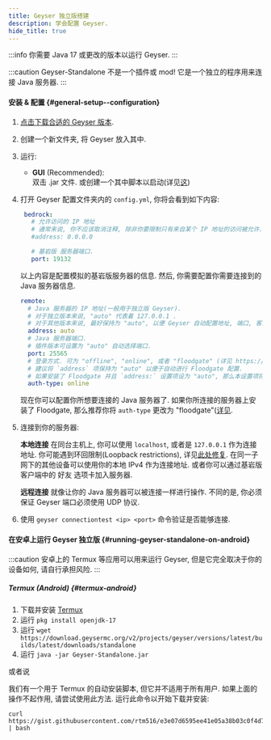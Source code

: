 ```yaml
---
title: Geyser 独立版搭建
description: 学会配置 Geyser.
hide_title: true
---
```


:::info
你需要 Java 17 或更改的版本以运行 Geyser.
:::

:::caution
Geyser-Standalone 不是一个插件或 mod! 它是一个独立的程序用来连接 Java 服务器.
:::

#### 安装 & 配置 \{#general-setup--configuration}

1. [点击下载合适的 Geyser 版本](/download).
2. 创建一个新文件夹, 将 Geyser 放入其中.
3. 运行:
   - **GUI** (Recommended):   
   双击 .jar 文件.
   或创建一个其中脚本以启动(详见[这](/wiki/geyser/creating-a-startup-script/))

4. 打开 Geyser 配置文件夹内的 `config.yml`, 你将会看到如下内容:

   ```yaml
    bedrock:
      # 允许访问的 IP 地址
      # 通常来说, 你不应该取消注释, 除非你要限制只有来自某个 IP 地址的访问被允许.
      #address: 0.0.0.0

      # 基岩版 服务器端口.
      port: 19132
   ```
   以上内容是配置模拟的基岩版服务器的信息.
   然后, 你需要配置你需要连接到的 Java 服务器信息.
   ```yaml
   remote:
     # Java 服务器的 IP 地址(一般用于独立版 Geyser).
     # 对于独立版本来说, "auto" 代表着 127.0.0.1 .
     # 对于其他版本来说, 最好保持为 "auto", 以便 Geyser 自动配置地址, 端口, 客户端登录方式 和 一些 Floodgate 配置.
     address: auto
     # Java 服务器端口.
     # 插件版本可设置为 "auto" 自动选择端口.
     port: 25565
     # 登录方式. 可为 "offline", "online", 或者 "floodgate" (详见 https://github.com/GeyserMC/Geyser/wiki/Floodgate).
     # 建议将 `address` 项保持为 "auto" 以便于自动进行 Floodgate 配置.
     # 如果安装了 Floodgate 并且 `address:` 设置项设为 "auto", 那么本设置项将自动改为 "floodgate".
     auth-type: online
   ```
   现在你可以配置你所想要连接的 Java 服务器了.
   如果你所连接的服务器上安装了 Floodgate, 那么推荐你将 `auth-type` 更改为 "floodgate"([详见](/wiki/floodgate/setup?platform=standalone).
   
5. 连接到你的服务器:

   **本地连接**
   在同台主机上, 你可以使用 `localhost`, 或者是 `127.0.0.1` 作为连接地址.
   你可能遇到环回限制(Loopback restrictions), 详见[此处修复](/wiki/geyser/fixing-unable-to-connect-to-world#using-geyser-on-the-same-computer).
   在同一子网下的其他设备可以使用你的本地 IPv4 作为连接地址.
   或者你可以通过基岩版客户端中的 好友 选项卡加入服务器.

   **远程连接**
   就像让你的 Java 服务器可以被连接一样进行操作.
   不同的是, 你必须保证 Geyser 端口必须使用 UDP 协议.

6. 使用 `geyser connectiontest <ip> <port>` 命令验证是否能够连接.

#### 在安卓上运行 Geyser 独立版 \{#running-geyser-standalone-on-android}

:::caution
安卓上的 Termux 等应用可以用来运行 Geyser, 但是它完全取决于你的设备如何, 请自行承担风险.
:::

##### Termux (Android) \{#termux-android}
1. 下载并安装 [Termux](https://termux.com/)
2. 运行 `pkg install openjdk-17`
3. 运行 `wget https://download.geysermc.org/v2/projects/geyser/versions/latest/builds/latest/downloads/standalone`
4. 运行 `java -jar Geyser-Standalone.jar`

或者说

我们有一个用于 Termux 的自动安装脚本, 但它并不适用于所有用户. 如果上面的操作不起作用, 请尝试使用此方法. 运行此命令以开始下载并安装:
```
curl https://gist.githubusercontent.com/rtm516/e3e07d6595ee41e05a38b03c0f4d7a80/raw/install.sh | bash
```

